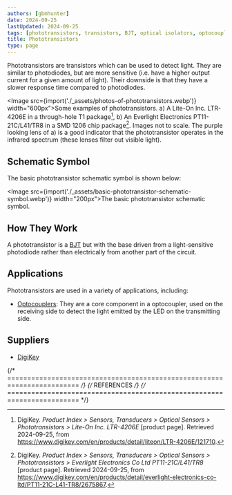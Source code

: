 ```yaml
---
authors: [gbmhunter]
date: 2024-09-25
lastUpdated: 2024-09-25
tags: [phototransistors, transistors, BJT, optical isolators, optocouplers]
title: Phototransistors
type: page
---
```


Phototransistors are transistors which can be used to detect light. They are similar to photodiodes, but are more sensitive (i.e. have a higher output current for a given amount of light). Their downside is that they have a slower response time compared to photodiodes.

<Image src={import('./_assets/photos-of-phototransistors.webp')} width="600px">Some examples of phototransistors. a) A Lite-On Inc. LTR-4206E in a through-hole T1 package[^digikey-lite-on-ltr-4206e], b) An Everlight Electronics PT11-21C/L41/TR8 in a SMD 1206 chip package[^digikey-everlight-pt11-21c-l41-tr8]. Images not to scale. The purple looking lens of a) is a good indicator that the phototransistor operates in the infrared spectrum (these lenses filter out visible light).</Image>

## Schematic Symbol

The basic phototransistor schematic symbol is shown below:

<Image src={import('./_assets/basic-phototransistor-schematic-symbol.webp')} width="200px">The basic phototransistor schematic symbol.</Image>

## How They Work

A phototransistor is a [BJT](/electronics/components/transistors/bipolar-junction-transistors-bjts/) but with the base driven from a light-sensitive photodiode rather than electrically from another part of the circuit.



## Applications

Phototransistors are used in a variety of applications, including:

* [Optocouplers](/electronics/components/optocouplers/): They are a core component in a optocoupler, used on the receiving side to detect the light emitted by the LED on the transmitting side.

## Suppliers

* [DigiKey](https://www.digikey.com/en/products/filter/optical-sensors/phototransistors/544)

{/* ======================================================================== */}
{/* REFERENCES */}
{/* ======================================================================== */}

[^digikey-lite-on-ltr-4206e]: DigiKey. _Product Index > Sensors, Transducers > Optical Sensors > Phototransistors > Lite-On Inc. LTR-4206E_ [product page]. Retrieved 2024-09-25, from https://www.digikey.com/en/products/detail/liteon/LTR-4206E/121710.
[^digikey-everlight-pt11-21c-l41-tr8]: DigiKey. _Product Index > Sensors, Transducers > Optical Sensors > Phototransistors > Everlight Electronics Co Ltd PT11-21C/L41/TR8_ [product page]. Retrieved 2024-09-25, from https://www.digikey.com/en/products/detail/everlight-electronics-co-ltd/PT11-21C-L41-TR8/2675867.
